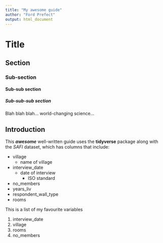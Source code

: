```yaml
---
title: "My awesome guide"
author: "Ford Prefect"
output: html_document
---
```


# Title
## Section
### Sub-section
#### Sub-sub section
##### Sub-sub-sub section

Blah blah blah... world-changing science...

## Introduction

This ***awesome*** well-written guide uses the **tidyverse** package along with the *SAFI*
dataset, which has columns that include:

- village
  - name of village
- interview_date
  - date of interview
    - ISO standard
- no_members
- years_liv
- respondent_wall_type
- rooms

This is a list of my favourite variables

1. interview_date
2. village
3. rooms
4. no_members

